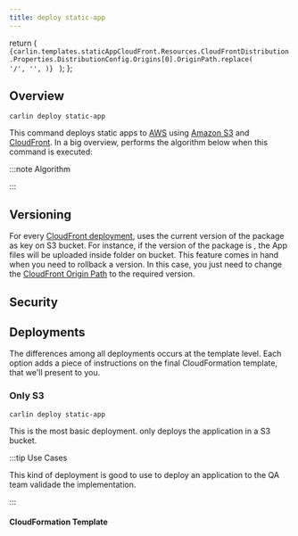 ```yaml
---
title: deploy static-app
---
```





  return (
    <code>
      {carlin.templates.staticAppCloudFront.Resources.CloudFrontDistribution.Properties.DistributionConfig.Origins[0].OriginPath.replace(
        '/',
        '',
      )}
    </code>
  );
};

## Overview

```
carlin deploy static-app
```

This command deploys static apps to [AWS](https://aws.amazon.com/) using [Amazon S3](https://aws.amazon.com/s3/) and [CloudFront](https://aws.amazon.com/cloudfront/). In a big overview, <Carlin /> performs the algorithm below when this command is executed:

:::note Algorithm

<Algorithm algorithm={carlin.comments.deployStaticApp} />

:::

## Versioning

For every [CloudFront deployment](#CloudFront), <Carlin /> uses the current version of the package as key on S3 bucket. For instance, if the version of the package is <OriginPath />, the App files will be uploaded inside <OriginPath /> folder on bucket.
This feature comes in hand when you need to rollback a version. In this case, you just need to change the [CloudFront Origin Path](https://docs.aws.amazon.com/AmazonCloudFront/latest/DeveloperGuide/distribution-web-values-specify.html#DownloadDistValuesOriginPath)
to the required version.

## Security

## Deployments

The differences among all deployments occurs at the template level. Each option adds a piece of instructions on the final CloudFormation template, that we'll present to you.

### Only S3

```
carlin deploy static-app
```

This is the most basic deployment. <Carlin /> only deploys the application in a S3 bucket.

:::tip Use Cases

This kind of deployment is good to use to deploy an application to the QA team validade the implementation.

:::

#### CloudFormation Template

<Template json={carlin.templates.staticAppOnlyS3} />

### CloudFront

```
carlin deploy static-app --cloudfront
```

:::info

<InnerHTML html={carlin.comments.publishLambdaVersionZipFile} />

:::

#### CloudFormation Template

<Template json={carlin.templates.staticAppCloudFront} />

The main differences between [Only S3](#only-s3) and [CloudFront](#cloudfront) templates.

- CloudFront restricts S3 bucket access. Only CloudFront has access to S3 in this case.

<Template
  json={
    carlin.templates.staticAppCloudFront.Resources.StaticBucketS3BucketPolicy
      .Properties.PolicyDocument
  }
/>

- It creates `CloudFrontDistribution` that uses the bucket and the [version](#versioning) (<OriginPath />) as origin.

<Template
  json={
    carlin.templates.staticAppCloudFront.Resources.CloudFrontDistribution
      .Properties
  }
/>

### Google Tag Manager

```
carlin deploy static-app --gtm-id GTM-XXXX
```

<InnerHTML html={carlin.comments.staticAppLambdaEdgeOriginRequestDescription} />

#### Lamdba@Edge Origin Request code

:::note Algorithm

<Algorithm
  algorithm={carlin.comments.staticAppLambdaEdgeOriginRequestAlgorithm}
/>

:::

<CodeBlock className="javascript">
  {
    carlin.templates.staticAppGtmId.Resources.LambdaEdgeOriginRequest.Properties
      .Code.ZipFile
  }
</CodeBlock>
